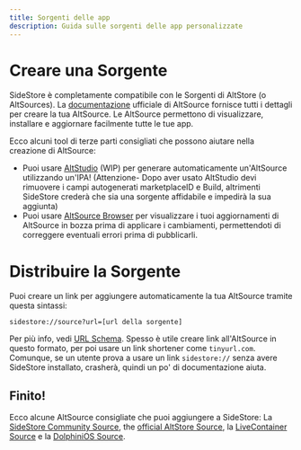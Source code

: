 ```yaml
---
title: Sorgenti delle app
description: Guida sulle sorgenti delle app personalizzate
---
```


# Creare una Sorgente

SideStore è completamente compatibile con le Sorgenti di AltStore (o AltSources). La [documentazione](https://faq.altstore.io/developers/make-a-source) ufficiale di AltSource fornisce tutti i dettagli per creare la tua AltSource. Le AltSource permettono di visualizzare, installare e aggiornare facilmente tutte le tue app. 

Ecco alcuni tool di terze parti consigliati che possono aiutare nella creazione di AltSource:
- Puoi usare [AltStudio](https://altstudio.app/) (WIP) per generare automaticamente un'AltSource utilizzando un'IPA! (Attenzione- Dopo aver usato AltStudio devi rimuovere i campi autogenerati marketplaceID e Build, altrimenti SideStore crederà che sia una sorgente affidabile e impedirà la sua aggiunta)
- Puoi usare [AltSource Browser](https://altsource.by.lao.sb/browse/) per visualizzare i tuoi aggiornamenti di AltSource in bozza prima di applicare i cambiamenti, permettendoti di correggere eventuali errori prima di pubblicarli.

# Distribuire la Sorgente

Puoi creare un link per aggiungere automaticamente la tua AltSource tramite questa sintassi:
```
sidestore://source?url=[url della sorgente]
```
Per più info, vedi [URL Schema](/docs/advanced/url-schema). Spesso è utile creare link all'AltSource in questo formato, per poi usare un link shortener come `tinyurl.com`. Comunque, se un utente prova a usare un link `sidestore://` senza avere SideStore installato, crasherà, quindi un po' di documentazione aiuta.

## Finito!

Ecco alcune AltSource consigliate che puoi aggiungere a SideStore: La [SideStore Community Source](https://github.com/SideStore/Community-Source), the [official AltStore Source](https://apps.altstore.io), la [LiveContainer Source](https://raw.githubusercontent.com/LiveContainer/LiveContainer/refs/heads/main/apps.json) e la [DolphiniOS Source](https://altstore.oatmealdome.me).
